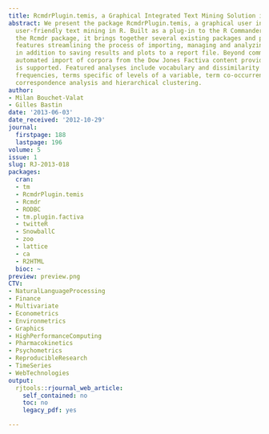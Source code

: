 ```yaml
---
title: RcmdrPlugin.temis, a Graphical Integrated Text Mining Solution in R
abstract: We present the package RcmdrPlugin.temis, a graphical user interface for
  user-friendly text mining in R. Built as a plug-in to the R Commander provided by
  the Rcmdr package, it brings together several existing packages and provides new
  features streamlining the process of importing, managing and analyzing a corpus,
  in addition to saving results and plots to a report file. Beyond common file formats,
  automated import of corpora from the Dow Jones Factiva content provider and Twitter
  is supported. Featured analyses include vocabulary and dissimilarity tables, terms
  frequencies, terms specific of levels of a variable, term co-occurrences, time series,
  correspondence analysis and hierarchical clustering.
author:
- Milan Bouchet-Valat
- Gilles Bastin
date: '2013-06-03'
date_received: '2012-10-29'
journal:
  firstpage: 188
  lastpage: 196
volume: 5
issue: 1
slug: RJ-2013-018
packages:
  cran:
  - tm
  - RcmdrPlugin.temis
  - Rcmdr
  - RODBC
  - tm.plugin.factiva
  - twitteR
  - SnowballC
  - zoo
  - lattice
  - ca
  - R2HTML
  bioc: ~
preview: preview.png
CTV:
- NaturalLanguageProcessing
- Finance
- Multivariate
- Econometrics
- Environmetrics
- Graphics
- HighPerformanceComputing
- Pharmacokinetics
- Psychometrics
- ReproducibleResearch
- TimeSeries
- WebTechnologies
output:
  rjtools::rjournal_web_article:
    self_contained: no
    toc: no
    legacy_pdf: yes

---
```


